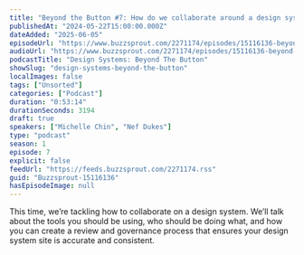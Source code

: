 ```yaml
---
title: "Beyond the Button #7: How do we collaborate around a design system?"
publishedAt: "2024-05-22T15:00:00.000Z"
dateAdded: "2025-06-05"
episodeUrl: "https://www.buzzsprout.com/2271174/episodes/15116136-beyond-the-button-7-how-do-we-collaborate-around-a-design-system.mp3"
audioUrl: "https://www.buzzsprout.com/2271174/episodes/15116136-beyond-the-button-7-how-do-we-collaborate-around-a-design-system.mp3"
podcastTitle: "Design Systems: Beyond The Button"
showSlug: "design-systems-beyond-the-button"
localImages: false
tags: ["Unsorted"]
categories: ["Podcast"]
duration: "0:53:14"
durationSeconds: 3194
draft: true
speakers: ["Michelle Chin", "Nef Dukes"]
type: "podcast"
season: 1
episode: 7
explicit: false
feedUrl: "https://feeds.buzzsprout.com/2271174.rss"
guid: "Buzzsprout-15116136"
hasEpisodeImage: null
---
```

This time, we’re tackling how to collaborate on a design system. We’ll talk about the tools you should be using, who should be doing what, and how you can create a review and governance process that ensures your design system site is accurate and consistent.
